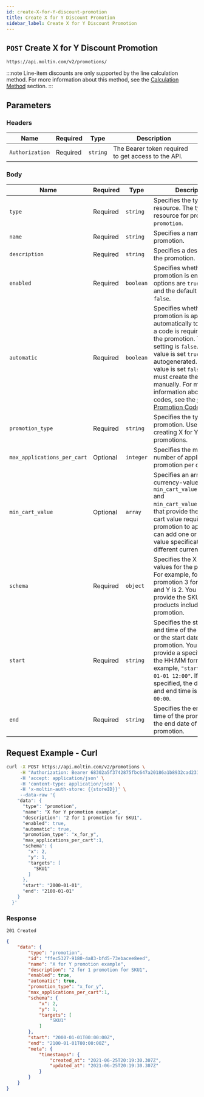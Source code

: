 ```yaml
---
id: create-X-for-Y-discount-promotion
title: Create X for Y Discount Promotion
sidebar_label: Create X for Y Discount Promotion
---
```


## `POST` Create X for Y Discount Promotion

```http
https://api.moltin.com/v2/promotions/
```

:::note
Line-item discounts are only supported by the line calculation method. For more information about this method, see the [Calculation Method](../advanced/settings/index.md#calculation-method) section.
:::

## Parameters

### Headers

| Name | Required | Type | Description |
| --- | --- | --- | --- |
| `Authorization` | Required | `string` | The Bearer token required to get access to the API. |

### Body

 | Name | Required | Type | Description |
 | --- | --- | --- | --- |
 | `type` | Required | `string` | Specifies the type of the resource. The type of resource for promotions is, `promotion`. |
 | `name` | Required | `string` | Specifies a name for the promotion. |
 | `description` | Required | `string` | Specifies a description for the promotion. |
 | `enabled` | Required | `boolean` | Specifies whether the promotion is enabled. The options are `true` or `false`, and the default setting is `false`. |
 | `automatic` | Required  | `boolean` | Specifies whether the promotion is applied automatically to the cart or a code is required to apply the promotion. The default setting is `false`. When this value is set `true`, a code is autogenerated. If this value is set `false`, you must create the code manually. For more information about creating codes, see the [Create Promotion Codes](create-promotion-codes.md) section.|
 |`promotion_type`|Required  |`string`| Specifies the type of the promotion. Use `x_for_y` for creating X for Y discount promotions.|
 |`max_applications_per_cart`| Optional  |`integer` | Specifies the maximum number of application of a promotion per cart.|
 |`min_cart_value`| Optional  |`array`| Specifies an array of currency-value objects, `min_cart_value[].currency` and `min_cart_value[].amount`, that provide the minimum cart value required for the promotion to apply. You can add one or several value specifications in different currencies.|
 |`schema`|Required |`object`| Specifies the X and Y values for the promotion. For example, for a promotion 3 for 2, X is 3 and Y is 2. You must also provide the SKUs of all products included in this promotion.  |
 |`start`| Required  |`string`| Specifies the start date and time of the promotion or the start date of the promotion. You can provide a specific time in the HH:MM format. For example, `"start": "2000-01-01 12:00"`. If no time is specified, the default start and end time is set to `00:00`.|
 |`end`| Required  |`string`| Specifies the end date and time of the promotion or the end date of the promotion.|

## Request Example - Curl

 ```bash
 curl -X POST https://api.moltin.com/v2/promotions \
      -H "Authorization: Bearer 68302a5f3742875fbc647a20186a1b8932cad231' \
      -H 'accept: application/json' \
      -H 'content-type: application/json' \
      -H 'x-moltin-auth-store: {{storeID}}' \
      --data-raw '{
     "data": {
       "type": "promotion",
       "name": "X for Y promotion example",
       "description": "2 for 1 promotion for SKU1",
       "enabled": true,
       "automatic": true,
       "promotion_type": "x_for_y",
       "max_applications_per_cart":1,
       "schema": {
         "x": 2,
         "y": 1,
         "targets": [
           "SKU1"
         ]
       },
       "start": "2000-01-01",
       "end": "2100-01-01"
     }
   }'
 ```

### Response

`201 Created`

```json
{
    "data": {
        "type": "promotion",
        "id": "ffec5327-9180-4a83-bfd5-73ebacee8eed",
        "name": "X for Y promotion example",
        "description": "2 for 1 promotion for SKU1",
        "enabled": true,
        "automatic": true,
        "promotion_type": "x_for_y",
        "max_applications_per_cart":1,
        "schema": {
            "x": 2,
            "y": 1,
            "targets": [
                "SKU1"
            ]
        },
        "start": "2000-01-01T00:00:00Z",
        "end": "2100-01-01T00:00:00Z",
        "meta": {
            "timestamps": {
                "created_at": "2021-06-25T20:19:30.307Z",
                "updated_at": "2021-06-25T20:19:30.307Z"
            }
        }
    }
}
```
